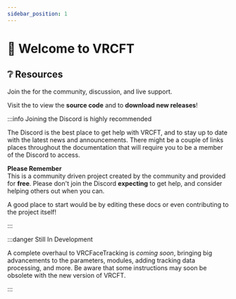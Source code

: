 ```yaml
---
sidebar_position: 1
---
```



# 👀 Welcome to VRCFT

## ❔ Resources

Join the <CustomLink to="discord"/> for the community, discussion, and live support.

Visit the <CustomLink to="github"/> to view the **source code** and to **download new releases**!

:::info Joining the Discord is highly recommended

The Discord is the best place to get help with VRCFT, and to stay up to date with the latest news and announcements.
There might be a couple of links places throughout the documentation that will require you to be a member of the Discord to access.

**Please Remember**<br/>
This is a community driven project created by the community and provided for **free**.
Please don't join the Discord **expecting** to get help, and consider helping others out when you can.

A good place to start would be <EditUrl>by editing these docs</EditUrl> or even contributing to the project itself!

:::

:::danger Still In Development

A complete overhaul to VRCFaceTracking is *coming soon*, bringing big advancements to the parameters, modules, adding tracking data processing, and more.
Be aware that some instructions may soon be obsolete with the new version of VRCFT. 

:::